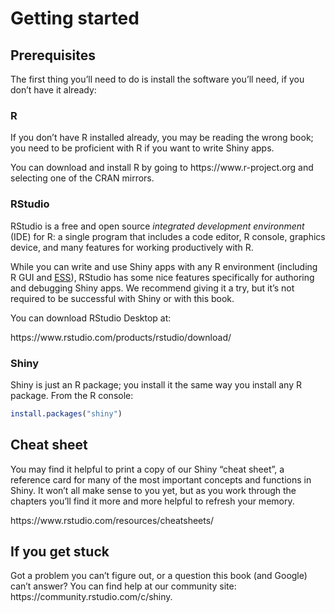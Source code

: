 # Getting started

## Prerequisites

The first thing you'll need to do is install the software you'll need, if you don't have it already:

### R

If you don't have R installed already, you may be reading the wrong book; you need to be proficient with R if you want to write Shiny apps.

You can download and install R by going to https://www.r-project.org and selecting one of the CRAN mirrors.

### RStudio

RStudio is a free and open source *integrated development environment* (IDE) for R: a single program that includes a code editor, R console, graphics device, and many features for working productively with R.

While you can write and use Shiny apps with any R environment (including R GUI and [ESS](http://ess.r-project.org)), RStudio has some nice features specifically for authoring and debugging Shiny apps. We recommend giving it a try, but it's not required to be successful with Shiny or with this book.

You can download RStudio Desktop at:

https://www.rstudio.com/products/rstudio/download/

### Shiny

Shiny is just an R package; you install it the same way you install any R package. From the R console:

```r
install.packages("shiny")
```

## Cheat sheet

You may find it helpful to print a copy of our Shiny "cheat sheet", a reference card for many of the most important concepts and functions in Shiny. It won't all make sense to you yet, but as you work through the chapters you'll find it more and more helpful to refresh your memory.

https://www.rstudio.com/resources/cheatsheets/

## If you get stuck

Got a problem you can't figure out, or a question this book (and Google) can't answer? You can find help at our community site: https://community.rstudio.com/c/shiny.
